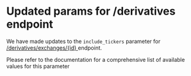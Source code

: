 # Updated params for /derivatives endpoint

We have made updates to the `include_tickers` parameter for [/derivatives/exchanges/{id} ](/reference/derivatives-exchanges-id)endpoint. 

Please refer to the documentation for a comprehensive list of available values for this parameter